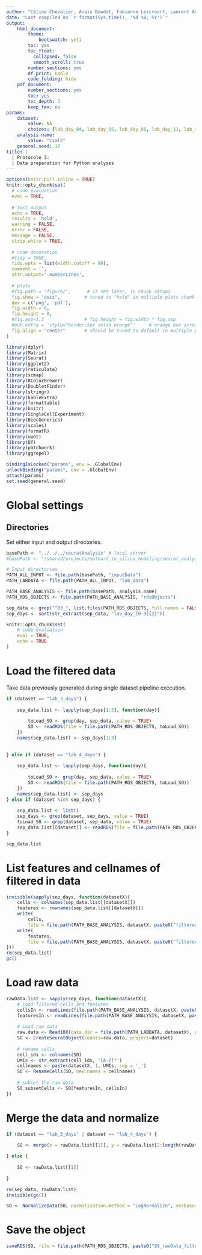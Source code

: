 ```yaml
---
author: "Céline Chevalier, Anaïs Baudot, Fabienne Lescroart, Laurent Argiro, Stéphane Zaffran"
date: "Last compiled on `r format(Sys.time(), '%d %B, %Y')`"
output:
    html_document:
        theme:
            bootswatch: yeti
        toc: yes
        toc_float:
          collapsed: false
          smooth_scroll: true
        number_sections: yes
        df_print: kable
        code_folding: hide
    pdf_document:
        number_sections: yes
        toc: yes
        toc_depth: 3
        keep_tex: no
params:
    dataset:
        value: NA
        choices: [lab_day_04, lab_day_05, lab_day_06, lab_day_11, lab_4_days, lab_3_days]
    analysis.name:
        value: "ciml5"
    general.seed: 17
title: |
  | Protocole 3:
  | Data preparation for Python analyses
---
```


<!-- Javascript for zooming on figures (adapted from: https://stackoverflow.com/questions/40401680) -->

<!-- Jquery import conflicts with DT::datatable so needs to be commented here -->
<!-- <script src="https://ajax.googleapis.com/ajax/libs/jquery/3.1.1/jquery.min.js"></script> -->

<style>
.zoomDiv {
  display: none;
  position: fixed;
  top: 50%;
  left: 50%;
  z-index: 50;
  transform: translate(-50%, -50%);
  background-color: #FFFFFF;
  box-shadow: 0px 0px 50px #888888;
  width: fit-content;
  max-width: 90%;
  max-height: 90%;
  overflow: auto;
}

.zoomImg {
  width: 150%;
}
</style>

<script type="text/javascript">
  $(document).ready(function() {
    $('body').prepend("<div class=\"zoomDiv\"><img src=\"\" class=\"zoomImg\"></div>");
    // onClick for all img except the zoomed one and link ones (filter)
    // use 'img.zoom' and out.extra='class=\"zoom\"' in chunk to specify manually which chunk images can be zoomed
    $('img:not(.zoomImg)').filter(':not(a *)').click(function() {
      $('.zoomImg').attr('src', $(this).attr('src'));
      $('.zoomDiv').show();
    })
    // onClick function for hiding div
    $('img.zoomImg').click(function() {
      $('.zoomDiv').hide();
    })
  })
</script>



```r
options(knitr.purl.inline = TRUE)
knitr::opts_chunk$set(
  # code evaluation
  eval = TRUE,
  
  # text output
  echo = TRUE,
  results = 'hold',
  warning = FALSE,
  error = FALSE,
  message = FALSE,
  strip.white = TRUE,
  
  # code decoration
  #tidy = TRUE,
  tidy.opts = list(width.cutoff = 90),
  comment = '',
  attr.output='.numberLines',
  
  # plots
  #fig.path = "figure/",      # is set later, in chunk setup2
  fig.show = "asis",         # tuned to "hold" in multiple plots chunk
  dev = c('png', 'pdf'),
  fig.width = 8,
  fig.height = 8,
  #fig.asp=1.3               # fig.height = fig.width * fig.asp
  #out.extra = 'style="border:5px solid orange"'     # orange box arround plots
  fig.align = "center"       # should be tuned to default in multiple plots chunk
)
```

```r
library(dplyr)
library(Matrix)
library(Seurat)
library(ggplot2)
library(reticulate)
library(scmap)
library(RColorBrewer)
library(DoubletFinder)
library(stringr)
library(kableExtra)
library(formattable)
library(knitr)
library(SingleCellExperiment)
library(BiocGenerics)
library(scales)
library(formatR)
library(uwot)
library(DT)
library(patchwork)
library(ggrepel)
```

```r
bindingIsLocked("params", env = .GlobalEnv)
unlockBinding("params", env = .GlobalEnv)
attach(params)
set.seed(general.seed)
```

# Global settings {.tabset .tabset-pills .tabset-fade}

## Directories

Set either input and output directories.

```r
basePath <- "../../../seuratAnalysis" # local server
#basePath <- "/shared/projects/mothard_in_silico_modeling/seurat_analysis" # IFB server

# Input directories
PATH_ALL_INPUT <- file.path(basePath, "inputData")
PATH_LABDATA <- file.path(PATH_ALL_INPUT, "lab_data")

PATH_BASE_ANALYSIS <- file.path(basePath, analysis.name)
PATH_RDS_OBJECTS <- file.path(PATH_BASE_ANALYSIS, "rdsObjects")

sep_data <- grep("^03_", list.files(PATH_RDS_OBJECTS, full.names = FALSE, recursive = FALSE), value = TRUE)
sep_days <- sort(str_extract(sep_data, "lab_day_[0-9]{2}"))
```

```r
knitr::opts_chunk$set(
    # code evaluation
    eval = TRUE,
    echo = TRUE
)
```

# Load the filtered data

Take data previously generated during single dataset pipeline execution.

```r
if (dataset == "lab_3_days") {
    
    sep_data.list <- lapply(sep_days[1:3], function(day){
        
        toLoad_SO <- grep(day, sep_data, value = TRUE)
        SO <- readRDS(file = file.path(PATH_RDS_OBJECTS, toLoad_SO))
    })
    names(sep_data.list) <- sep_days[1:3]
    
    
} else if (dataset == "lab_4_days") {
    
    sep_data.list <- lapply(sep_days, function(day){
        
        toLoad_SO <- grep(day, sep_data, value = TRUE)
        SO <- readRDS(file = file.path(PATH_RDS_OBJECTS, toLoad_SO))
    })
    names(sep_data.list) <- sep_days
} else if (dataset %in% sep_days) {
    
    sep_data.list <- list()
    sep_days <- grep(dataset, sep_days, value = TRUE)
    toLoad_SO <- grep(dataset, sep_data, value = TRUE)
    sep_data.list[[dataset]] <- readRDS(file = file.path(PATH_RDS_OBJECTS, toLoad_SO))
}

sep_data.list
```

# List features and cellnames of filtered in data

```r
invisible(sapply(sep_days, function(datasetX){
    cells <- colnames(sep_data.list[[datasetX]])
    features <- rownames(sep_data.list[[datasetX]])
    write(
        cells,
        file = file.path(PATH_BASE_ANALYSIS, datasetX, paste0("filteredIn_cells_", datasetX, ".txt")))
    write(
        features,
        file = file.path(PATH_BASE_ANALYSIS, datasetX, paste0("filteredIn_features_", datasetX, ".txt")))
}))
rm(sep_data.list)
gc()
```

# Load raw data

```r
rawData.list <- sapply(sep_days, function(datasetX){
    # Load filtered cells and features
    cellsIn <- readLines(file.path(PATH_BASE_ANALYSIS, datasetX, paste0("filteredIn_cells_", datasetX, ".txt")))
    featuresIn <- readLines(file.path(PATH_BASE_ANALYSIS, datasetX, paste0("filteredIn_features_", datasetX, ".txt")))
    
    # Load raw data
    raw.data <- Read10X(data.dir = file.path(PATH_LABDATA, datasetX), gene = 2)
    SO <- CreateSeuratObject(counts=raw.data, project=dataset)
    
    # rename cells
    cell_ids <- colnames(SO)
    UMIs <- str_extract(cell_ids, '[A-Z]*')
    cellnames <- paste(datasetX, 1, UMIs, sep = '_')
    SO <- RenameCells(SO, new.names = cellnames)
    
    # subset the raw data
    SO_subsetCells <- SO[featuresIn, cellsIn]
})
```

# Merge the data and normalize

```r
if (dataset == "lab_3_days" | dataset == "lab_4_days") {
    
    SO <- merge(x = rawData.list[[1]], y = rawData.list[2:length(rawData.list)], merge.data = T)

} else {
    
    SO <- rawData.list[[1]]
    
}

rm(sep_data, rawData.list)
invisible(gc())

SO <- NormalizeData(SO, normalization.method = "LogNormalize", verbose=FALSE)
```

# Save the object

```r
saveRDS(SO, file = file.path(PATH_RDS_OBJECTS, paste0("99_rawData_filtered_", dataset, ".rds")))
```


<!-- nohup Rscript -e "rmarkdown::render('cellrank_dataPreparation.Rmd', params = list( dataset = 'lab_4_days' ), output_file = './cellrank_dataPreparation_ciml5_lab_4_days.html')" & -->
